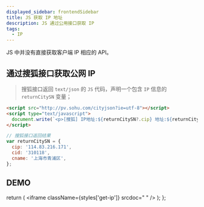 ```yaml
---
displayed_sidebar: frontendSidebar
title: JS 获取 IP 地址
description: JS 通过公用接口获取 IP
tags:
  - IP
---
```


<Author count={2400} publish="2022-11-12" update="2023-6-12 10:03" />

JS 中并没有直接获取客户端 IP 相应的 API。

## 通过搜狐接口获取公网 IP

> 搜狐接口返回 `text/json` 的 `JS` 代码，声明一个包含 `IP` 信息的 `returnCitySN` 变量；

```html
<script src="http://pv.sohu.com/cityjson?ie=utf-8"></script>
<script type="text/javascript">
  document.write(`<p>[搜狐] IP地址:${returnCitySN?.cip} 地址:${returnCitySN?.cname}</p>`);
</script>
```

```js
// 搜狐接口返回结果
var returnCitySN = {
  cip: '114.83.216.171',
  cid: '310118',
  cname: '上海市青浦区',
};
```

## DEMO


  return (
    <iframe
      className={styles['get-ip']}
      srcdoc="<script src='http://pv.sohu.com/cityjson?ie=utf-8'></script>
      <script type='text/javascript'>
        document.write(`<p style='font-family: Arial, Helvetica, sans-serif;'>[搜狐] IP地址:${returnCitySN?.cip} 地址:${returnCitySN?.cname}</p>`)
      </script>"
    />
  );
};

<IPAddress />
